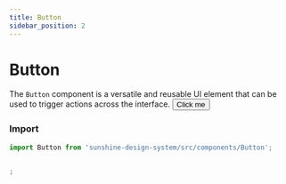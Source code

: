 ```yaml
---
title: Button
sidebar_position: 2
---
```



# Button

The `Button` component is a versatile and reusable UI element that can be used to trigger actions across the interface.
<Button> Click me </Button>

### Import

```js
import Button from 'sunshine-design-system/src/components/Button';


;